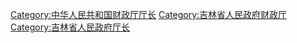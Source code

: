 [[Category:中华人民共和国财政厅厅长|Category:中华人民共和国财政厅厅长]]
[[Category:吉林省人民政府财政厅|Category:吉林省人民政府财政厅]]
[[Category:吉林省人民政府厅长|Category:吉林省人民政府厅长]]